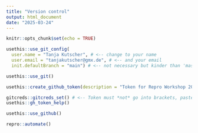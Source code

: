 ```yaml
---
title: "Version control"
output: html_document
date: "2025-03-24"
---
```


```r
knitr::opts_chunk$set(echo = TRUE)
```

```r
usethis::use_git_config(
  user.name = "Tanja Kutscher", # <-- change to your name
  user.email = "tanjakutscher@gmx.de", # <-- and your email
  init.defaultBranch = "main") # <-- not necessary but kinder than 'master'
```

```r
usethis::use_git()
```
```r
usethis::create_github_token(description = "Token for Repro Workshop 2024")
```
```r
gitcreds::gitcreds_set() # <-- Token must *not* go into brackets, paste when asked
usethis::gh_token_help()
```
```r
usethis::use_github()
```
```r
repro::automate()
```


